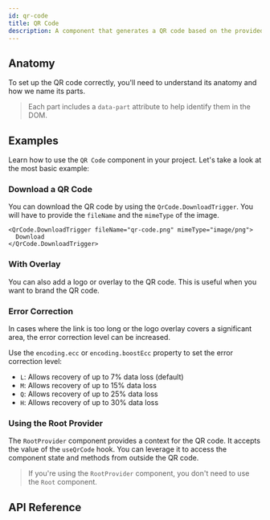 ```yaml
---
id: qr-code
title: QR Code
description: A component that generates a QR code based on the provided data.
---
```


<ComponentPreview id="QrCode" />

## Anatomy

To set up the QR code correctly, you'll need to understand its anatomy and how we name its parts.

> Each part includes a `data-part` attribute to help identify them in the DOM.

<Anatomy id="qr-code" />

## Examples

Learn how to use the `QR Code` component in your project. Let's take a look at the most basic
example:

<Example id="basic" />

### Download a QR Code

You can download the QR code by using the `QrCode.DownloadTrigger`. You will have to provide the
`fileName` and the `mimeType` of the image.

```tsx
<QrCode.DownloadTrigger fileName="qr-code.png" mimeType="image/png">
  Download
</QrCode.DownloadTrigger>
```

### With Overlay

You can also add a logo or overlay to the QR code. This is useful when you want to brand the QR
code.

<Example id="with-overlay" />

### Error Correction

In cases where the link is too long or the logo overlay covers a significant area, the error
correction level can be increased.

Use the `encoding.ecc` or `encoding.boostEcc` property to set the error correction level:

- `L`: Allows recovery of up to 7% data loss (default)
- `M`: Allows recovery of up to 15% data loss
- `Q`: Allows recovery of up to 25% data loss
- `H`: Allows recovery of up to 30% data loss

<Example id="error-correction" />

### Using the Root Provider

The `RootProvider` component provides a context for the QR code. It accepts the value of the
`useQrCode` hook. You can leverage it to access the component state and methods from outside the QR
code.

<Example id="root-provider" />

> If you're using the `RootProvider` component, you don't need to use the `Root` component.

## API Reference

<ComponentTypes id="qr-code" />
